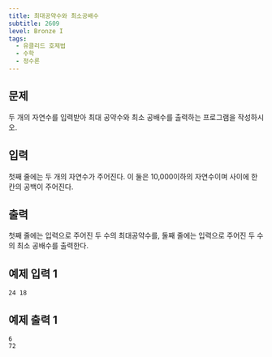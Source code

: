 ```yaml
---
title: 최대공약수와 최소공배수
subtitle: 2609
level: Bronze I
tags:
  - 유클리드 호제법
  - 수학
  - 정수론
---
```


## 문제

두 개의 자연수를 입력받아 최대 공약수와 최소 공배수를 출력하는 프로그램을 작성하시오.

## 입력

첫째 줄에는 두 개의 자연수가 주어진다. 이 둘은 10,000이하의 자연수이며 사이에 한 칸의 공백이 주어진다.

## 출력

첫째 줄에는 입력으로 주어진 두 수의 최대공약수를, 둘째 줄에는 입력으로 주어진 두 수의 최소 공배수를 출력한다.

## 예제 입력 1

```
24 18
```

## 예제 출력 1

```
6
72
```
